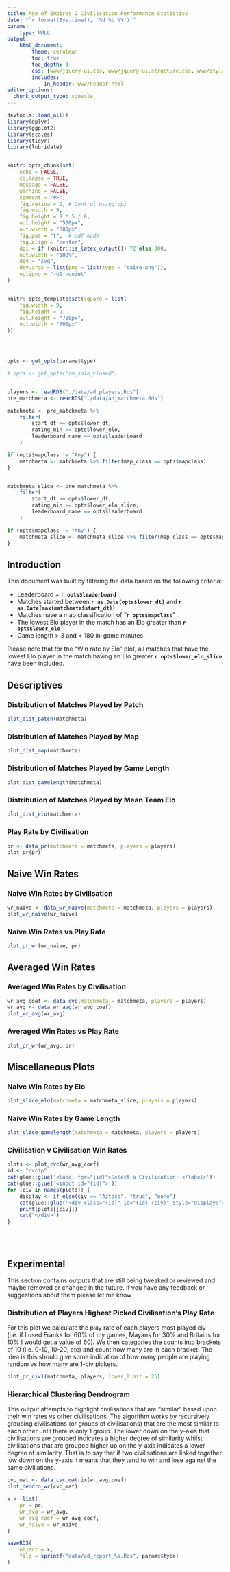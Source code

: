 ```yaml
---
title: Age of Empires 2 Civilisation Performance Statistics
date: "`r format(Sys.time(), '%d %b %Y')`"
params:
    type: NULL
output:
    html_document:
        theme: cerulean
        toc: true
        toc_depth: 3
        css: [www/jquery-ui.css, www/jquery-ui.structure.css, www/styles.css, www/jquery-ui.theme.css]
        includes:
            in_header: www/header.html
editor_options: 
  chunk_output_type: console
---
```



```r
devtools::load_all()
library(dplyr)
library(ggplot2)
library(scales)
library(tidyr)
library(lubridate)


knitr::opts_chunk$set(
    echo = FALSE,
    collapse = TRUE,
    message = FALSE,
    warning = FALSE,
    comment = "#>",
    fig.retina = 2, # Control using dpi
    fig.width = 9,
    fig.height = 9 * 5 / 8,
    out.height = "500px",
    out.width = "800px",
    fig.pos = "t",  # pdf mode
    fig.align = "center",
    dpi = if (knitr::is_latex_output()) 72 else 300,
    out.width = "100%",
    dev = "svg",
    dev.args = list(png = list(type = "cairo-png")),
    optipng = "-o1 -quiet"
)


knitr::opts_template$set(square = list(
    fig.width = 9,
    fig.height = 9,
    out.height = "700px",
    out.width = "700px"
))




opts <- get_opts(params$type)

# opts <- get_opts("rm_solo_closed")


players <- readRDS("./data/ad_players.Rds")
pre_matchmeta <- readRDS("./data/ad_matchmeta.Rds")

matchmeta <- pre_matchmeta %>%
    filter(
        start_dt >= opts$lower_dt,
        rating_min >= opts$lower_elo,
        leaderboard_name == opts$leaderboard
    )

if (opts$mapclass != "Any") {
    matchmeta <- matchmeta %>% filter(map_class == opts$mapclass)
}


matchmeta_slice <- pre_matchmeta %>%
    filter(
        start_dt >= opts$lower_dt,
        rating_min >= opts$lower_elo_slice,
        leaderboard_name == opts$leaderboard
    )

if (opts$mapclass != "Any") {
    matchmeta_slice <- matchmeta_slice %>% filter(map_class == opts$mapclass)
}
```


## Introduction

This document was built by filtering the data based on the following criteria:

- Leaderboard = **`r opts$leaderboard`**
- Matches started between **`r as.Date(opts$lower_dt)`** and **`r as.Date(max(matchmeta$start_dt))`**
- Matches have a map classification of "**`r opts$mapclass`**"
- The lowest Elo player in the match has an Elo greater than **`r opts$lower_elo`**
- Game length > 3 and < 180 in-game minutes

Please note that for the "Win rate by Elo" plot, all matches that have the
lowest Elo player in the match having an Elo greater **`r opts$lower_elo_slice`** have been included.

## Descriptives

### Distribution of Matches Played by Patch

```r
plot_dist_patch(matchmeta)
```

### Distribution of Matches Played by Map
```r
plot_dist_map(matchmeta)
```

### Distribution of Matches Played by Game Length
```r
plot_dist_gamelength(matchmeta)
```

### Distribution of Matches Played by Mean Team Elo 

```r
plot_dist_elo(matchmeta)
```


### Play Rate by Civilisation

```r
pr <- data_pr(matchmeta = matchmeta, players = players)
plot_pr(pr)
```




## Naive Win Rates

### Naive Win Rates by Civilisation

```r
wr_naive <- data_wr_naive(matchmeta = matchmeta, players = players)
plot_wr_naive(wr_naive)
```

### Naive Win Rates vs Play Rate

```r
plot_pr_wr(wr_naive, pr)
```



## Averaged Win Rates

### Averaged Win Rates by Civilisation
```r
wr_avg_coef <- data_cvc(matchmeta = matchmeta, players = players)
wr_avg <- data_wr_avg(wr_avg_coef)
plot_wr_avg(wr_avg)
```

### Averaged Win Rates vs Play Rate

```r
plot_pr_wr(wr_avg, pr)
```


## Miscellaneous Plots

### Naive Win Rates by Elo
```r
plot_slice_elo(matchmeta = matchmeta_slice, players = players)
```

### Naive Win Rates by Game Length
```r
plot_slice_gamelength(matchmeta = matchmeta, players = players)
```

### Civilisation v Civilisation Win Rates{.tabset .tabset-fade .tabset-pills}

```r
plots <- plot_cvc(wr_avg_coef)
id <- "cvcip"
cat(glue::glue('<label for="{id}">Select a Civilisation: </label>'))
cat(glue::glue('<input id="{id}">'))
for (civ in names(plots)) {
    display <- if_else(civ == "Aztecs", "true", "none")
    cat(glue::glue('<div class="{id}" id="{id}-{civ}" style="display:{display};">'))
    print(plots[[civ]])
    cat("</div>")
}
```


<br/>
<br/>

## Experimental

This section contains outputs that are still being tweaked or reviewed and maybe removed or changed in the future.
If you have any feedback or suggestions about them please let me know


### Distribution of Players Highest Picked Civilisation's Play Rate

For this plot we calculate the play rate of each players most played civ 
(i.e. if I used Franks for 60% of my games, Mayans for 30% and Britains for 10%  I would get a value of 60).
We then categories the counts into brackets of 10  (i.e. 0-10, 10-20, etc) and count how many are in each bracket.
The idea is this should give some indication of how many people are playing random vs how many are 1-civ pickers.

```r
plot_pr_civ1(matchmeta, players, lower_limit = 25)
```



### Hierarchical Clustering Dendrogram

This output attempts to highlight civilisations that are "similar" based upon their win rates vs other
civilisations. The algorithm works by recursively grouping civilisations (or groups of civilisations) that
are the most similar to each other until there is only 1 group. The lower down on the y-axis that
civilisations are grouped indicates a higher degree of similarity whilst civilisations that are grouped
higher up on the y-axis indicates a lower degree of similarity. That is to say that if two civilisations
are linked together low down on the y-axis it means that they tend to win and lose against the same
civiliations.


```r
cvc_mat <- data_cvc_matrix(wr_avg_coef)
plot_dendro_wr(cvc_mat)
```

```r
x <- list(
    pr = pr,
    wr_avg = wr_avg,
    wr_avg_coef = wr_avg_coef,
    wr_naive = wr_naive
)

saveRDS(
    object = x,
    file = sprintf("data/ad_report_%s.Rds", params$type)
)
```
